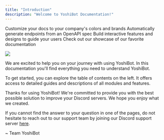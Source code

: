 ```yaml
---
title: "Introduction"
description: "Welcome to YoshiBot Documentation!"
---
```


<CardGroup cols={2}>
  <Card title="Customize Style" icon="palette" href="https://mintlify.com/docs/settings/global">
    Customize your docs to your company's colors and brands
  </Card>

  <Card title="Reference APIs" icon="code" href="https://mintlify.com/docs/api-playground/openapi">
    Automatically generate endpoints from an OpenAPI spec
  </Card>

  <Card title="Add Components" icon="screwdriver-wrench" href="https://mintlify.com/docs/content/components/accordions">
    Build interactive features and designs to guide your users
  </Card>

  <Card title="Get Inspiration" icon="stars" href="https://mintlify.com/customers">
    Check out our showcase of our favorite documentation
  </Card>
</CardGroup>

![](/images/YoshiBotNewBannerClear.png)

We are excited to help you on your journey with using YoshiBot. In this documentation you'll find everything you need to understand YoshiBot.

To get started, you can explore the table of contents on the left. It offers access to detailed guides and descriptions of all modules and features.

Thanks for using YoshiBot! We're committed to provide you with the best possible solution to improve your Discord servers. We hope you enjoy what we created.

If you cannot find the answer to your question in one of the pages, do not hesitate to reach out to our support team by joining our Discord support server [here](https://discord.gg/Cn52U9QwtU).


\~ Team YoshiBot